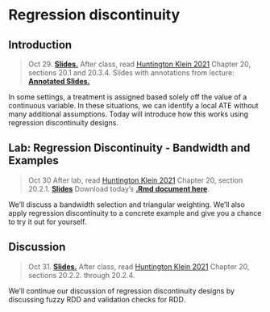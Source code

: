 
# Regression discontinuity


## Introduction

> Oct 29. [**Slides.**](assets/slides/rdd_intro.pdf) After class, read [Huntington Klein 2021](https://theeffectbook.net/ch-RegressionDiscontinuity.html) Chapter 20, sections 20.1 and 20.3.4. Slides with annotations from lecture: [**Annotated Slides.**](assets/slides/rdd_intro_annotated.pdf)

In some settings, a treatment is assigned based solely off the value of a continuous variable. In these situations, we can identify a local ATE without many additional assumptions. Today will introduce how this works using regression discontinuity designs. 

## Lab: Regression Discontinuity - Bandwidth and Examples

> Oct 30 After lab, read [Huntington Klein 2021](https://theeffectbook.net/ch-RegressionDiscontinuity.html) Chapter 20, section 20.2.1.
[**Slides**]() Download today's [**.Rmd document here**](assets/discussions/rdd_lab.Rmd). 

We'll discuss a bandwidth selection and triangular weighting. We'll also apply regression discontinuity to a concrete example and give you a chance to try it out for yourself.

## Discussion

> Oct 31. [**Slides.**]() After class, read [Huntington Klein 2021](https://theeffectbook.net/ch-RegressionDiscontinuity.html) Chapter 20, sections 20.2.2. through 20.2.4.

We'll continue our discussion of regression discontinuity designs by discussing fuzzy RDD and validation checks for RDD.